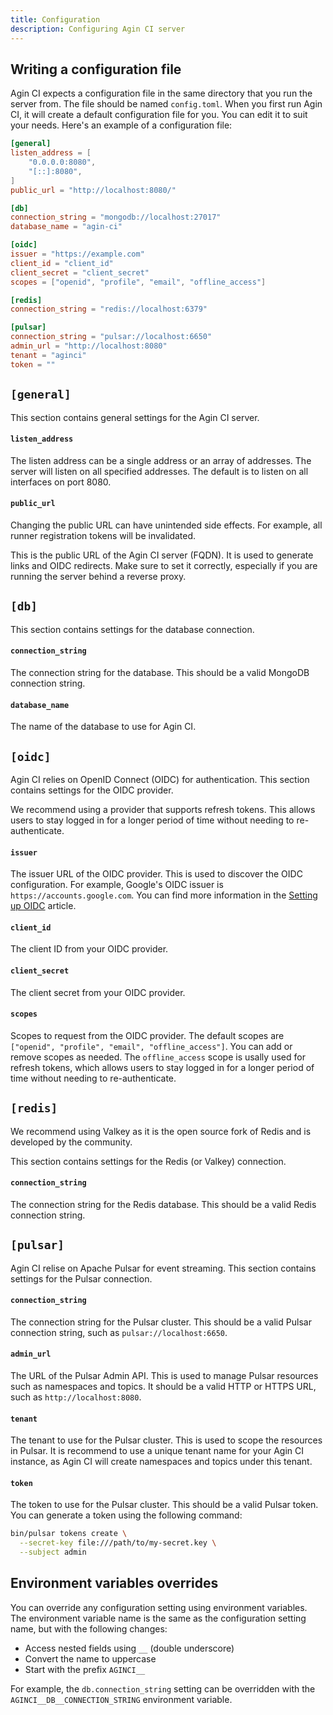 ```yaml
---
title: Configuration
description: Configuring Agin CI server
---
```


## Writing a configuration file

Agin CI expects a configuration file in the same directory that you run the server from. The file should be named `config.toml`. When you first run Agin CI, it will create a default configuration file for you. You can edit it to suit your needs. Here's an example of a configuration file:

```toml
[general]
listen_address = [
    "0.0.0.0:8080",
    "[::]:8080",
]
public_url = "http://localhost:8080/"

[db]
connection_string = "mongodb://localhost:27017"
database_name = "agin-ci"

[oidc]
issuer = "https://example.com"
client_id = "client_id"
client_secret = "client_secret"
scopes = ["openid", "profile", "email", "offline_access"]

[redis]
connection_string = "redis://localhost:6379"

[pulsar]
connection_string = "pulsar://localhost:6650"
admin_url = "http://localhost:8080"
tenant = "aginci"
token = ""
```

## `[general]`

This section contains general settings for the Agin CI server.

#### `listen_address`

The listen address can be a single address or an array of addresses. The server will listen on all specified addresses. The default is to listen on all interfaces on port 8080.

#### `public_url`

<Callout type="warning">
Changing the public URL can have unintended side effects. For example, all runner registration tokens will be invalidated.
</Callout>

This is the public URL of the Agin CI server (FQDN). It is used to generate links and OIDC redirects. Make sure to set it correctly, especially if you are running the server behind a reverse proxy.


## `[db]`

This section contains settings for the database connection.

#### `connection_string`

The connection string for the database. This should be a valid MongoDB connection string.

#### `database_name`

The name of the database to use for Agin CI.

## `[oidc]`

Agin CI relies on OpenID Connect (OIDC) for authentication. This section contains settings for the OIDC provider.

<Callout>
We recommend using a provider that supports refresh tokens. This allows users to stay logged in for a longer period of time without needing to re-authenticate.
</Callout>

#### `issuer`

The issuer URL of the OIDC provider. This is used to discover the OIDC configuration. For example, Google's OIDC issuer is `https://accounts.google.com`. You can find more information in the [Setting up OIDC]() article.

#### `client_id`

The client ID from your OIDC provider.

#### `client_secret`

The client secret from your OIDC provider.

#### `scopes`

Scopes to request from the OIDC provider. The default scopes are `["openid", "profile", "email", "offline_access"]`. You can add or remove scopes as needed. The `offline_access` scope is usally used for refresh tokens, which allows users to stay logged in for a longer period of time without needing to re-authenticate.

## `[redis]`

<Callout>
We recommend using Valkey as it is the open source fork of Redis and is developed by the community.
</Callout>

This section contains settings for the Redis (or Valkey) connection.

#### `connection_string`

The connection string for the Redis database. This should be a valid Redis connection string.

## `[pulsar]`

Agin CI relise on Apache Pulsar for event streaming. This section contains settings for the Pulsar connection.

#### `connection_string`

The connection string for the Pulsar cluster. This should be a valid Pulsar connection string, such as `pulsar://localhost:6650`.

#### `admin_url`

The URL of the Pulsar Admin API. This is used to manage Pulsar resources such as namespaces and topics. It should be a valid HTTP or HTTPS URL, such as `http://localhost:8080`.

#### `tenant`

The tenant to use for the Pulsar cluster. This is used to scope the resources in Pulsar. It is recommend to use a unique tenant name for your Agin CI instance, as Agin CI will create namespaces and topics under this tenant.

#### `token`

The token to use for the Pulsar cluster. This should be a valid Pulsar token. You can generate a token using the following command:

```bash
bin/pulsar tokens create \
  --secret-key file:///path/to/my-secret.key \
  --subject admin
```

## Environment variables overrides

You can override any configuration setting using environment variables. The environment variable name is the same as the configuration setting name, but with the following changes:

- Access nested fields using `__` (double underscore)
- Convert the name to uppercase
- Start with the prefix `AGINCI__`

For example, the `db.connection_string` setting can be overridden with the `AGINCI__DB__CONNECTION_STRING` environment variable.
